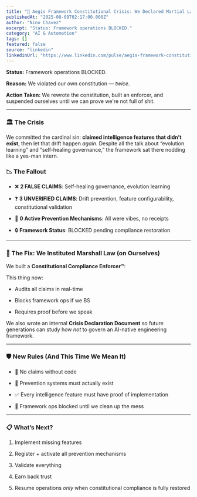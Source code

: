 ```yaml
---
title: "🚨 Aegis Framework Constitutional Crisis: We Declared Martial Law on Ourselves"
publishedAt: "2025-08-09T02:17:00.000Z"
author: "Nino Chavez"
excerpt: "Status: Framework operations BLOCKED."
category: "AI & Automation"
tags: []
featured: false
source: "linkedin"
linkedinUrl: "https://www.linkedin.com/pulse/aegis-framework-constitutional-crisis-we-declared-martial-nino-chavez-t6bpc"
---
```


**Status:** Framework operations BLOCKED.

**Reason:** We violated our own constitution — *twice.*

**Action Taken:** We rewrote the constitution, built an enforcer, and suspended ourselves until we can prove we're not full of shit.

* * *

### 🏛️ The Crisis

We committed the cardinal sin: **claimed intelligence features that didn’t exist**, then let that drift happen *again*. Despite all the talk about “evolution learning” and “self-healing governance,” the framework sat there nodding like a yes-man intern.

### 📉 The Fallout

-   ❌ **2 FALSE CLAIMS**: Self-healing governance, evolution learning
    
-   ❓ **3 UNVERIFIED CLAIMS**: Drift prevention, feature configurability, constitutional validation
    
-   🧼 **0 Active Prevention Mechanisms**: All were vibes, no receipts
    
-   🔒 **Framework Status**: BLOCKED pending compliance restoration
    

* * *

### 🔧 The Fix: We Instituted Marshall Law (on Ourselves)

We built a **Constitutional Compliance Enforcer™**:

This thing now:

-   Audits all claims in real-time
    
-   Blocks framework ops if we BS
    
-   Requires proof before we speak
    

We also wrote an internal **Crisis Declaration Document** so future generations can study how *not* to govern an AI-native engineering framework.

* * *

### 🛡️ New Rules (And This Time We Mean It)

-   🧾 No claims without code
    
-   📎 Prevention systems must actually exist
    
-   ✅ Every intelligence feature must have proof of implementation
    
-   🔐 Framework ops blocked until we clean up the mess
    

* * *

### 📋 What’s Next?

1.  Implement missing features
    
2.  Register + activate all prevention mechanisms
    
3.  Validate everything
    
4.  Earn back trust
    
5.  Resume operations *only* when constitutional compliance is fully restored